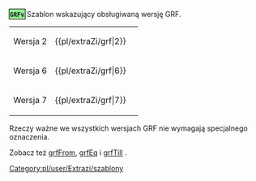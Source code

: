 <noinclude>{{pl/extraZi/inne strony|en= newgrf-specs.tt-wiki.net/wiki/Template:Grf
|pl=:template:extraZi/grf
|language_page=<!--pl-->
}}<!--{{-}}--></noinclude><!--
--><includeonly><span title="Obsługiwane w wersji GRF {{{1}}}" style="padding: 1px; white-space:nowrap;background-color:lightgreen; outline:1px solid black">'''<tt>GRFv</tt>{{{1}}}'''</span></includeonly><noinclude>
Szablon wskazujący obsługiwaną wersję GRF.

{|
|-
| Wersja 2 || <nowiki>{{pl/extraZi/grf|2}}</nowiki> || {{pl/extraZi/grf|2}}
|-
| Wersja 6 || <nowiki>{{pl/extraZi/grf|6}}</nowiki> || {{pl/extraZi/grf|6}}
|-
| Wersja 7 || <nowiki>{{pl/extraZi/grf|7}}</nowiki> || {{pl/extraZi/grf|7}}
|}

Rzeczy ważne we wszystkich wersjach GRF nie wymagają specjalnego oznaczenia.

Zobacz też [[Template:pl/extraZi/grfFrom|grfFrom]], [[pl/Extrazi/template/grfEq|grfEq]] i [[Template:pl/extraZi/grfTill|grfTill]] [[Category:pl/user/Extrazi/szablony]].
</noinclude>